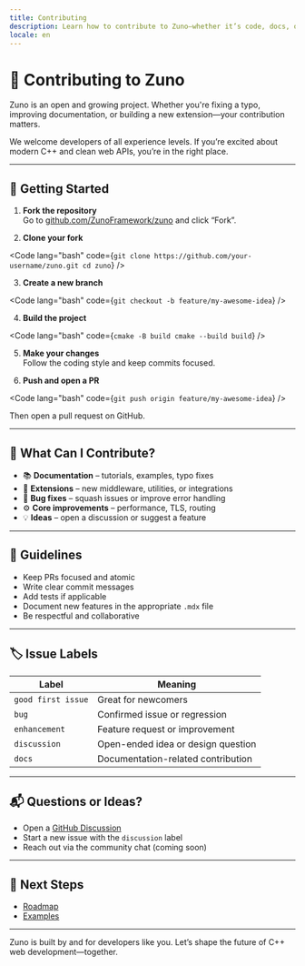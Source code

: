 ```yaml
---
title: Contributing
description: Learn how to contribute to Zuno—whether it’s code, docs, or ideas.
locale: en
---
```


# 🤝 Contributing to Zuno

Zuno is an open and growing project. Whether you're fixing a typo, improving documentation, or building a new extension—your contribution matters.

We welcome developers of all experience levels. If you’re excited about modern C++ and clean web APIs, you’re in the right place.

---

## 🚀 Getting Started

1. **Fork the repository**  
   Go to [github.com/ZunoFramework/zuno](https://github.com/ZunoFramework/zuno) and click “Fork”.

2. **Clone your fork**

<Code
  lang="bash"
  code={`git clone https://github.com/your-username/zuno.git
cd zuno`}
/>

3. **Create a new branch**

<Code
  lang="bash"
  code={`git checkout -b feature/my-awesome-idea`}
/>

4. **Build the project**

<Code
  lang="bash"
  code={`cmake -B build
cmake --build build`}
/>

5. **Make your changes**  
   Follow the coding style and keep commits focused.

6. **Push and open a PR**

<Code
  lang="bash"
  code={`git push origin feature/my-awesome-idea`}
/>

Then open a pull request on GitHub.

---

## 🧠 What Can I Contribute?

- 📚 **Documentation** – tutorials, examples, typo fixes
- 🧩 **Extensions** – new middleware, utilities, or integrations
- 🐞 **Bug fixes** – squash issues or improve error handling
- ⚙️ **Core improvements** – performance, TLS, routing
- 💡 **Ideas** – open a discussion or suggest a feature

---

## 🧭 Guidelines

- Keep PRs focused and atomic
- Write clear commit messages
- Add tests if applicable
- Document new features in the appropriate `.mdx` file
- Be respectful and collaborative

---

## 🏷️ Issue Labels

| Label         | Meaning                                |
|---------------|----------------------------------------|
| `good first issue` | Great for newcomers               |
| `bug`         | Confirmed issue or regression          |
| `enhancement` | Feature request or improvement         |
| `discussion`  | Open-ended idea or design question     |
| `docs`        | Documentation-related contribution     |

---

## 📬 Questions or Ideas?

- Open a [GitHub Discussion](https://github.com/ZunoFramework/zuno/discussions)
- Start a new issue with the `discussion` label
- Reach out via the community chat (coming soon)

---

## 🧭 Next Steps

- [Roadmap](/en/about/roadmap)
- [Examples](/en/examples/hello-world)

---

Zuno is built by and for developers like you. Let’s shape the future of C++ web development—together.
